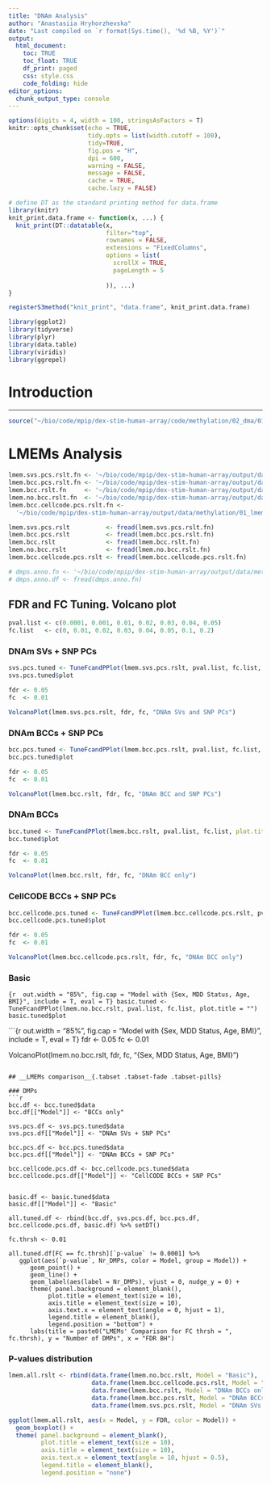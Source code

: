 ```yaml
---
title: "DNAm Analysis"
author: "Anastasiia Hryhorzhevska"
date: "Last compiled on `r format(Sys.time(), '%d %B, %Y')`"
output:
  html_document:
    toc: TRUE
    toc_float: TRUE
    df_print: paged
    css: style.css
    code_folding: hide
editor_options: 
  chunk_output_type: console
---
```


```r
options(digits = 4, width = 100, stringsAsFactors = T)
knitr::opts_chunk$set(echo = TRUE,
                      tidy.opts = list(width.cutoff = 100),
                      tidy=TRUE,
                      fig.pos = "H",
                      dpi = 600,
                      warning = FALSE, 
                      message = FALSE, 
                      cache = TRUE, 
                      cache.lazy = FALSE)

# define DT as the standard printing method for data.frame
library(knitr)
knit_print.data.frame <- function(x, ...) {
  knit_print(DT::datatable(x,
                           filter="top",
                           rownames = FALSE,
                           extensions = "FixedColumns",
                           options = list(
                             scrollX = TRUE,
                             pageLength = 5
                             
                           )), ...)
}

registerS3method("knit_print", "data.frame", knit_print.data.frame)

library(ggplot2)
library(tidyverse)
library(plyr)
library(data.table)
library(viridis)
library(ggrepel)
```
# Introduction
***

```r
source("~/bio/code/mpip/dex-stim-human-array/code/methylation/02_dma/01_dmp/funcitons.R")
```

# LMEMs Analysis

```r
lmem.svs.pcs.rslt.fn <- '~/bio/code/mpip/dex-stim-human-array/output/data/methylation/01_lmem_dnam/dnam_lmem_svs_pcs_rslt.txt'
lmem.bcc.pcs.rslt.fn <- '~/bio/code/mpip/dex-stim-human-array/output/data/methylation/01_lmem_dnam/dnam_lmem_bcc_pcs_rslt.txt'
lmem.bcc.rslt.fn     <- '~/bio/code/mpip/dex-stim-human-array/output/data/methylation/01_lmem_dnam/dnam_lmem_bcc_rslt.txt'
lmem.no.bcc.rslt.fn  <- '~/bio/code/mpip/dex-stim-human-array/output/data/methylation/01_lmem_dnam/dnam_lmem_no_bcc_rslt.txt'
lmem.bcc.cellcode.pcs.rslt.fn <- 
  '~/bio/code/mpip/dex-stim-human-array/output/data/methylation/01_lmem_dnam/dnam_lmem_bcc_cellcode_pcs_rslt.txt'

lmem.svs.pcs.rslt          <- fread(lmem.svs.pcs.rslt.fn)
lmem.bcc.pcs.rslt          <- fread(lmem.bcc.pcs.rslt.fn)
lmem.bcc.rslt              <- fread(lmem.bcc.rslt.fn)
lmem.no.bcc.rslt           <- fread(lmem.no.bcc.rslt.fn)
lmem.bcc.cellcode.pcs.rslt <- fread(lmem.bcc.cellcode.pcs.rslt.fn)

# dmps.anno.fn <- '~/bio/code/mpip/dex-stim-human-array/output/data/methylation/02_dmp/dmps_annotated.csv'
# dmps.anno.df <- fread(dmps.anno.fn)
```

## __FDR and FC Tuning. Volcano plot__ {.tabset .tabset-fade .tabset-pills}

```r
pval.list <- c(0.0001, 0.001, 0.01, 0.02, 0.03, 0.04, 0.05)
fc.list   <- c(0, 0.01, 0.02, 0.03, 0.04, 0.05, 0.1, 0.2)
```

### DNAm SVs + SNP PCs
```r
svs.pcs.tuned <- TuneFcandPPlot(lmem.svs.pcs.rslt, pval.list, fc.list, plot.title = "")
svs.pcs.tuned$plot
```

```r
fdr <- 0.05
fc  <- 0.01

VolcanoPlot(lmem.svs.pcs.rslt, fdr, fc, "DNAm SVs and SNP PCs")
```

### DNAm BCCs + SNP PCs
```r
bcc.pcs.tuned <- TuneFcandPPlot(lmem.bcc.pcs.rslt, pval.list, fc.list, plot.title = "")
bcc.pcs.tuned$plot
```

```r
fdr <- 0.05
fc  <- 0.01

VolcanoPlot(lmem.bcc.rslt, fdr, fc, "DNAm BCC and SNP PCs")
```

### DNAm BCCs
```r
bcc.tuned <- TuneFcandPPlot(lmem.bcc.rslt, pval.list, fc.list, plot.title = "")
bcc.tuned$plot
```

```r
fdr <- 0.05
fc  <- 0.01

VolcanoPlot(lmem.bcc.rslt, fdr, fc, "DNAm BCC only")
```

### CellCODE BCCs + SNP PCs
```r
bcc.cellcode.pcs.tuned <- TuneFcandPPlot(lmem.bcc.cellcode.pcs.rslt, pval.list, fc.list, plot.title = "")
bcc.cellcode.pcs.tuned$plot
```

```r
fdr <- 0.05
fc  <- 0.01

VolcanoPlot(lmem.bcc.cellcode.pcs.rslt, fdr, fc, "DNAm BCC only")
```

### Basic
```{r  out.width = "85%", fig.cap = "Model with {Sex, MDD Status, Age, BMI}", include = T, eval = T}
basic.tuned <- TuneFcandPPlot(lmem.no.bcc.rslt, pval.list, fc.list, plot.title = "")
basic.tuned$plot
```

```{r out.width = "85%", fig.cap = "Model with {Sex, MDD Status, Age, BMI}", include = T, eval = T}
fdr <- 0.05
fc  <- 0.01

VolcanoPlot(lmem.no.bcc.rslt, fdr, fc, "{Sex, MDD Status, Age, BMI}")
```

## __LMEMs comparison__{.tabset .tabset-fade .tabset-pills}

### DMPs
```r
bcc.df <- bcc.tuned$data
bcc.df[["Model"]] <- "BCCs only"

svs.pcs.df <- svs.pcs.tuned$data
svs.pcs.df[["Model"]] <- "DNAm SVs + SNP PCs"

bcc.pcs.df <- bcc.pcs.tuned$data
bcc.pcs.df[["Model"]] <- "DNAm BCCs + SNP PCs"

bcc.cellcode.pcs.df <- bcc.cellcode.pcs.tuned$data
bcc.cellcode.pcs.df[["Model"]] <- "CellCODE BCCs + SNP PCs"


basic.df <- basic.tuned$data
basic.df[["Model"]] <- "Basic"

all.tuned.df <- rbind(bcc.df, svs.pcs.df, bcc.pcs.df, bcc.cellcode.pcs.df, basic.df) %>% setDT()

fc.thrsh <- 0.01

all.tuned.df[FC == fc.thrsh][`p-value` != 0.0001] %>% 
   ggplot(aes(`p-value`, Nr_DMPs, color = Model, group = Model)) + 
      geom_point() + 
      geom_line() +
      geom_label(aes(label = Nr_DMPs), vjust = 0, nudge_y = 0) +
      theme( panel.background = element_blank(),
           plot.title = element_text(size = 10),
           axis.title = element_text(size = 10),
           axis.text.x = element_text(angle = 0, hjust = 1), 
           legend.title = element_blank(),
           legend.position = "bottom") +
      labs(title = paste0("LMEMs' Comparison for FC thrsh = ", fc.thrsh), y = "Number of DMPs", x = "FDR BH")

```

### P-values distribution
```r
lmem.all.rslt <- rbind(data.frame(lmem.no.bcc.rslt, Model = "Basic"),
                       data.frame(lmem.bcc.cellcode.pcs.rslt, Model = "CellCODE BCCs + SNP PCs"),
                       data.frame(lmem.bcc.rslt, Model = "DNAm BCCs only"),
                       data.frame(lmem.bcc.pcs.rslt, Model = "DNAm BCCs + SNP PCs"),
                       data.frame(lmem.svs.pcs.rslt, Model = "DNAm SVs + SNP PCs"))

ggplot(lmem.all.rslt, aes(x = Model, y = FDR, color = Model)) +
  geom_boxplot() +
  theme( panel.background = element_blank(),
         plot.title = element_text(size = 10),
         axis.title = element_text(size = 10),
         axis.text.x = element_text(angle = 10, hjust = 0.5), 
         legend.title = element_blank(),
         legend.position = "none")

```
<!-- # Combine -->

<!-- ```{r child = c('02_lmem_svs_pcs_rslt_analysis.Rmd')} -->
<!-- ``` -->